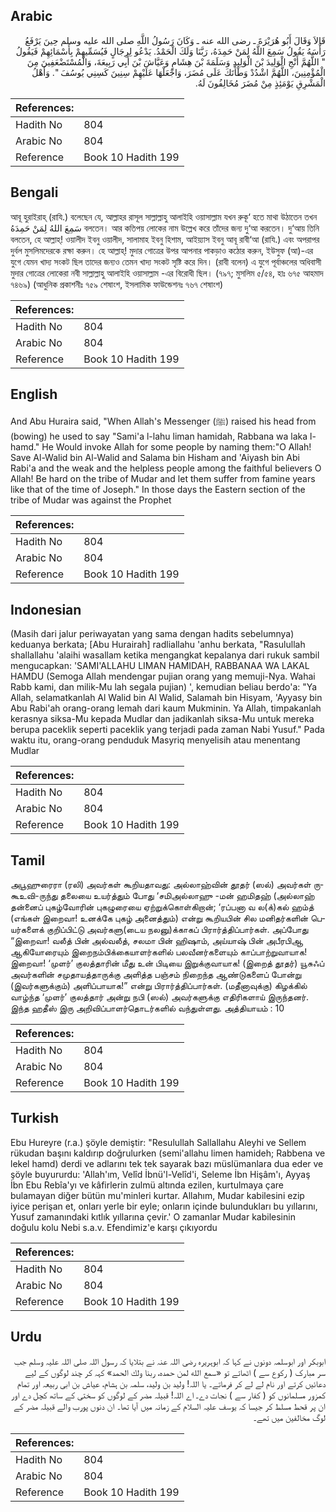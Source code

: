 ## Arabic


<div dir="rtl" lang="ar" style={{fontSize:'larger',backgroundColor:'#f8f9fa',padding:20}}>
قَالاَ وَقَالَ أَبُو هُرَيْرَةَ ـ رضى الله عنه ـ وَكَانَ رَسُولُ اللَّهِ صلى الله عليه وسلم حِينَ يَرْفَعُ رَأْسَهُ يَقُولُ سَمِعَ اللَّهُ لِمَنْ حَمِدَهُ، رَبَّنَا وَلَكَ الْحَمْدُ‏.‏ يَدْعُو لِرِجَالٍ فَيُسَمِّيهِمْ بِأَسْمَائِهِمْ فَيَقُولُ ‏ "‏ اللَّهُمَّ أَنْجِ الْوَلِيدَ بْنَ الْوَلِيدِ وَسَلَمَةَ بْنَ هِشَامٍ وَعَيَّاشَ بْنَ أَبِي رَبِيعَةَ، وَالْمُسْتَضْعَفِينَ مِنَ الْمُؤْمِنِينَ، اللَّهُمَّ اشْدُدْ وَطْأَتَكَ عَلَى مُضَرَ، وَاجْعَلْهَا عَلَيْهِمْ سِنِينَ كَسِنِي يُوسُفَ ‏"‏‏.‏ وَأَهْلُ الْمَشْرِقِ يَوْمَئِذٍ مِنْ مُضَرَ مُخَالِفُونَ لَهُ‏.‏
</div>
<div style={{backgroundColor:'#f8f9fa',padding:20, marginBottom: 10}}><table> <thead> <tr> <th>References:</th> <th></th> </tr> </thead> <tbody><tr><td>Hadith No</td><td>804</td></tr><tr><td>Arabic No</td><td>804</td></tr><tr><td>Reference</td><td>Book 10 Hadith 199</td></tr></tbody></table></div>

## Bengali


<div dir="ltr" lang="bn" style={{fontSize:'larger',backgroundColor:'#f8f9fa',padding:20}}>
আবূ হুরাইরাহ্ (রাযি.) বলেছেন যে, আল্লাহর রাসূল সাল্লাল্লাহু আলাইহি ওয়াসাল্লাম যখন রুকূ‘ হতে মাথা উঠাতেন তখন سَمِعَ اللهُ لِمَنْ حَمِدَهُ বলতেন। আর কতিপয় লোকের নাম উল্লেখ করে তাঁদের জন্য দু‘আ করতেন। দু‘আয় তিনি বলতেন, হে আল্লাহ্! ওয়ালীদ ইবনু ওয়ালীদ, সালামাহ ইবনু হিশাম, আইয়্যাস ইবনু আবূ রাবী‘আ (রাযি.) এবং অপরাপর দুর্বল মুসলিমদেরকে রক্ষা করুন। হে আল্লাহ্! মুদার গোত্রের উপর আপনার পাকড়াও কঠোর করুন, ইউসুফ (আ)-এর যুগে যেমন খাদ্য সংকট ছিল তাদের জন্যও তেমন খাদ্য সংকট সৃষ্টি করে দিন। (রাবী বলেন) এ যুগে পূর্বাঞ্চলের অধিবাসী মুদার গোত্রের লোকেরা নবী সাল্লাল্লাহু আলাইহি ওয়াসাল্লাম -এর বিরোধী ছিল। (৭৯৭; মুসলিম ৫/৫৪, হাঃ ৬৭৫ আহমাদ ৭৪৬৯) (আধুনিক প্রকাশনীঃ ৭৫৯ শেষাংশ, ইসলামিক ফাউন্ডেশনঃ ৭৬৭ শেষাংশ)
</div>
<div style={{backgroundColor:'#f8f9fa',padding:20, marginBottom: 10}}><table> <thead> <tr> <th>References:</th> <th></th> </tr> </thead> <tbody><tr><td>Hadith No</td><td>804</td></tr><tr><td>Arabic No</td><td>804</td></tr><tr><td>Reference</td><td>Book 10 Hadith 199</td></tr></tbody></table></div>

## English


<div dir="ltr" lang="en" style={{fontSize:'larger',backgroundColor:'#f8f9fa',padding:20}}>
And Abu Huraira said, "When Allah's Messenger (ﷺ) raised his head from (bowing) he used to say "Sami'a l-lahu liman hamidah, Rabbana wa laka l-hamd." He Would invoke Allah for some people by naming them:"O Allah! Save Al-Walid bin Al-Walid and Salama bin Hisham and 'Aiyash bin Abi Rabi'a and the weak and the helpless people among the faithful believers O Allah! Be hard on the tribe of Mudar and let them suffer from famine years like that of the time of Joseph." In those days the Eastern section of the tribe of Mudar was against the Prophet
</div>
<div style={{backgroundColor:'#f8f9fa',padding:20, marginBottom: 10}}><table> <thead> <tr> <th>References:</th> <th></th> </tr> </thead> <tbody><tr><td>Hadith No</td><td>804</td></tr><tr><td>Arabic No</td><td>804</td></tr><tr><td>Reference</td><td>Book 10 Hadith 199</td></tr></tbody></table></div>

## Indonesian


<div dir="ltr" lang="id" style={{fontSize:'larger',backgroundColor:'#f8f9fa',padding:20}}>
(Masih dari jalur periwayatan yang sama dengan hadits sebelumnya) keduanya berkata; [Abu Hurairah] radliallahu 'anhu berkata, "Rasulullah shallallahu 'alaihi wasallam ketika mengangkat kepalanya dari rukuk sambil mengucapkan: 'SAMI'ALLAHU LIMAN HAMIDAH, RABBANAA WA LAKAL HAMDU (Semoga Allah mendengar pujian orang yang memuji-Nya. Wahai Rabb kami, dan milik-Mu lah segala pujian) ', kemudian beliau berdo'a: "Ya Allah, selamatkanlah Al Walid bin Al Walid, Salamah bin Hisyam, 'Ayyasy bin Abu Rabi'ah orang-orang lemah dari kaum Mukminin. Ya Allah, timpakanlah kerasnya siksa-Mu kepada Mudlar dan jadikanlah siksa-Mu untuk mereka berupa paceklik seperti paceklik yang terjadi pada zaman Nabi Yusuf." Pada waktu itu, orang-orang penduduk Masyriq menyelisih atau menentang Mudlar
</div>
<div style={{backgroundColor:'#f8f9fa',padding:20, marginBottom: 10}}><table> <thead> <tr> <th>References:</th> <th></th> </tr> </thead> <tbody><tr><td>Hadith No</td><td>804</td></tr><tr><td>Arabic No</td><td>804</td></tr><tr><td>Reference</td><td>Book 10 Hadith 199</td></tr></tbody></table></div>

## Tamil


<div dir="ltr" lang="ta" style={{fontSize:'larger',backgroundColor:'#f8f9fa',padding:20}}>
அபூஹுரைரா (ரலி) அவர்கள் கூறியதாவது: அல்லாஹ்வின் தூதர் (ஸல்) அவர்கள் ருகூஉவி-ருந்து தலையை உயர்த்தும் போது ‘சமிஅல்லாஹு -மன் ஹமிதஹ் (அல்லாஹ் தன்னைப் புகழ்வோரின் புகழுரையை ஏற்றுக்கொள்கிறான்; ‘ரப்பனா வ ல(க்)கல் ஹம்த் (எங்கள் இறைவா! உனக்கே புகழ் அனைத்தும்) என்று கூறியபின் சில மனிதர்களின் பெயர்களைக் குறிப்பிட்டு அவர்களு(டைய நலனு)க்காகப் பிரார்த்திப்பார்கள். அப்போது “இறைவா! வலீத் பின் அல்வலீத், சலமா பின் ஹிஷாம், அய்யாஷ் பின் அபீரபிஆ ஆகியோரையும் இறைநம்பிக்கையாளர்களில் பலவீனர்களையும் காப்பாற்றுவாயாக! இறைவா! ‘முளர்’ குலத்தாரின் மீது உன் பிடியை இறுக்குவாயாக! (இறைத் தூதர்) யூசுஃப் அவர்களின் சமுதாயத்தாருக்கு அளித்த பஞ்சம் நிறைந்த ஆண்டுகளைப் போன்று (இவர்களுக்கும்) அளிப்பாயாக!” என்று பிரார்த்திப்பார்கள். (மதீனாவுக்கு) கிழக்கில் வாழ்ந்த ‘முளர்’ குலத்தார் அன்று நபி (ஸல்) அவர்களுக்கு எதிரிகளாய் இருந்தனர். இந்த ஹதீஸ் இரு அறிவிப்பாளர்தொடர்களில் வந்துள்ளது. அத்தியாயம் : 10
</div>
<div style={{backgroundColor:'#f8f9fa',padding:20, marginBottom: 10}}><table> <thead> <tr> <th>References:</th> <th></th> </tr> </thead> <tbody><tr><td>Hadith No</td><td>804</td></tr><tr><td>Arabic No</td><td>804</td></tr><tr><td>Reference</td><td>Book 10 Hadith 199</td></tr></tbody></table></div>

## Turkish


<div dir="ltr" lang="tr" style={{fontSize:'larger',backgroundColor:'#f8f9fa',padding:20}}>
Ebu Hureyre (r.a.) şöyle demiştir: "Resulullah Sallallahu Aleyhi ve Sellem rükudan başını kaldırıp doğrulurken (semi'allahu limen hamideh; Rabbena ve lekel hamd) derdi ve adlarını tek tek sayarak bazı müslümanlara dua eder ve şöyle buyururdu: 'Allah'ım, Velîd İbnü'l-Velîd'i, Seleme İbn Hişâm'ı, Ayyaş İbn Ebu Rebîa'yı ve kâfirlerin zulmü altında ezilen, kurtulmaya çare bulamayan diğer bütün mu'minleri kurtar. Allahım, Mudar kabilesini ezip iyice perişan et, onları yerle bir eyle; onların içinde bulundukları bu yıllarını, Yusuf zamanındaki kıtlık yıllarına çevir.' O zamanlar Mudar kabilesinin doğulu kolu Nebi s.a.v. Efendimiz'e karşı çıkıyordu
</div>
<div style={{backgroundColor:'#f8f9fa',padding:20, marginBottom: 10}}><table> <thead> <tr> <th>References:</th> <th></th> </tr> </thead> <tbody><tr><td>Hadith No</td><td>804</td></tr><tr><td>Arabic No</td><td>804</td></tr><tr><td>Reference</td><td>Book 10 Hadith 199</td></tr></tbody></table></div>

## Urdu


<div dir="rtl" lang="ur" style={{fontSize:'larger',backgroundColor:'#f8f9fa',padding:20}}>
ابوبکر اور ابوسلمہ دونوں نے کہا کہ ابوہریرہ رضی اللہ عنہ نے بتلایا کہ رسول اللہ صلی اللہ علیہ وسلم جب سر مبارک ( رکوع سے ) اٹھاتے تو «سمع الله لمن حمده،‏‏‏‏ ربنا ولك الحمد‏» کہہ کر چند لوگوں کے لیے دعائیں کرتے اور نام لے لے کر فرماتے۔ یا اللہ! ولید بن ولید، سلمہ بن ہشام، عیاش بن ابی ربیعہ اور تمام کمزور مسلمانوں کو ( کفار سے ) نجات دے۔ اے اللہ! قبیلہ مضر کے لوگوں کو سختی کے ساتھ کچل دے اور ان پر قحط مسلط کر جیسا کہ یوسف علیہ السلام کے زمانہ میں آیا تھا۔ ان دنوں پورب والے قبیلہ مضر کے لوگ مخالفین میں تھے۔
</div>
<div style={{backgroundColor:'#f8f9fa',padding:20, marginBottom: 10}}><table> <thead> <tr> <th>References:</th> <th></th> </tr> </thead> <tbody><tr><td>Hadith No</td><td>804</td></tr><tr><td>Arabic No</td><td>804</td></tr><tr><td>Reference</td><td>Book 10 Hadith 199</td></tr></tbody></table></div>